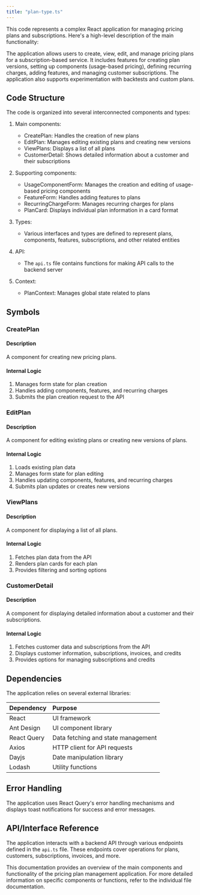 ```yaml
---
title: "plan-type.ts"
---
```


This code represents a complex React application for managing pricing plans and subscriptions. Here's a high-level description of the main functionality:

The application allows users to create, view, edit, and manage pricing plans for a subscription-based service. It includes features for creating plan versions, setting up components (usage-based pricing), defining recurring charges, adding features, and managing customer subscriptions. The application also supports experimentation with backtests and custom plans.

## Code Structure

The code is organized into several interconnected components and types:

1. Main components:
   - CreatePlan: Handles the creation of new plans
   - EditPlan: Manages editing existing plans and creating new versions
   - ViewPlans: Displays a list of all plans
   - CustomerDetail: Shows detailed information about a customer and their subscriptions

2. Supporting components:
   - UsageComponentForm: Manages the creation and editing of usage-based pricing components
   - FeatureForm: Handles adding features to plans
   - RecurringChargeForm: Manages recurring charges for plans
   - PlanCard: Displays individual plan information in a card format

3. Types:
   - Various interfaces and types are defined to represent plans, components, features, subscriptions, and other related entities

4. API:
   - The `api.ts` file contains functions for making API calls to the backend server

5. Context:
   - PlanContext: Manages global state related to plans

## Symbols

### CreatePlan

#### Description
A component for creating new pricing plans.

#### Internal Logic
1. Manages form state for plan creation
2. Handles adding components, features, and recurring charges
3. Submits the plan creation request to the API

### EditPlan

#### Description
A component for editing existing plans or creating new versions of plans.

#### Internal Logic
1. Loads existing plan data
2. Manages form state for plan editing
3. Handles updating components, features, and recurring charges
4. Submits plan updates or creates new versions

### ViewPlans

#### Description
A component for displaying a list of all plans.

#### Internal Logic
1. Fetches plan data from the API
2. Renders plan cards for each plan
3. Provides filtering and sorting options

### CustomerDetail

#### Description
A component for displaying detailed information about a customer and their subscriptions.

#### Internal Logic
1. Fetches customer data and subscriptions from the API
2. Displays customer information, subscriptions, invoices, and credits
3. Provides options for managing subscriptions and credits

## Dependencies

The application relies on several external libraries:

| Dependency | Purpose |
|:-----------|:--------|
| React | UI framework |
| Ant Design | UI component library |
| React Query | Data fetching and state management |
| Axios | HTTP client for API requests |
| Dayjs | Date manipulation library |
| Lodash | Utility functions |

## Error Handling

The application uses React Query's error handling mechanisms and displays toast notifications for success and error messages.

## API/Interface Reference

The application interacts with a backend API through various endpoints defined in the `api.ts` file. These endpoints cover operations for plans, customers, subscriptions, invoices, and more.

This documentation provides an overview of the main components and functionality of the pricing plan management application. For more detailed information on specific components or functions, refer to the individual file documentation.